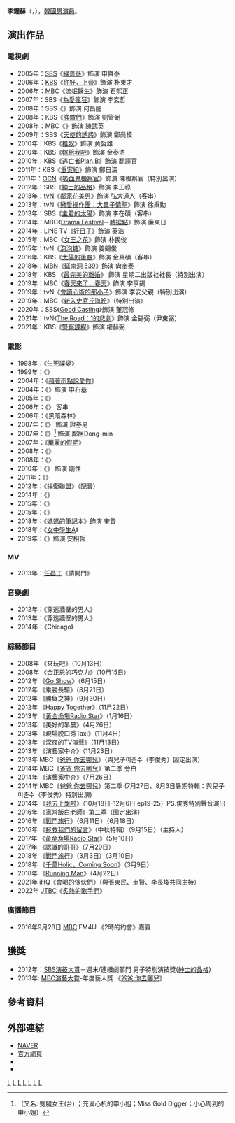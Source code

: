 {{noteTA
|G1=KO
|G2=KO TV Show
|G3=KO Movie
}}
{{藝人
| 姓名 = 李鐘赫
| 外文名 = 이종혁
| 類型 = 男演員
| 圖片 = [[File:Lee_Jong-hyuk_in_Jan_2019.png|200px]]
| 國籍 = {{KOR}}
| 出生日期 = {{birth_date_and_age|1974|7|31}}
| 出生地點 = {{KOR}}[[首爾特別市|首爾特別市]]
| 語言 = [[韓語|韓語]]、[[英語|英語]]
| 教育程度 = [[首爾藝術大學|首爾藝術大學]]演劇學系畢業
| 出道日期 = 1998年
| 經紀公司 = 
| 兒女 = 2子
}}

'''李鐘赫'''（{{lang-ko|'''이종혁'''}}，{{bd|1974年|7月31日|catIdx=L李}}），[[韓國|韓國]][[男演員|男演員]]。

==演出作品==
===電視劇===
*2005年：[[SBS_(韓國)|SBS]]《[[綠薔薇|綠薔薇]]》飾演 申賢泰
*2006年：[[韓國放送公社|KBS]]《[[你好，上帝|你好，上帝]]》飾演 朴東才
*2006年：[[文化廣播_(韓國)|MBC]]《[[流氓醫生_(電視劇)|流氓醫生]]》飾演 石熙正
*2007年：SBS《[[為愛瘋狂|為愛瘋狂]]》飾演 李玄哲
*2008年：SBS《{{link-ko|飛天舞|비천무}}》飾演 何昌龍
*2008年：KBS《[[強敵們|強敵們]]》飾演 劉管弼
*2008年：MBC《{{link-ko|別巡檢2|별순검 시즌2}}》飾演 陳武英
*2009年：SBS《[[天使的誘惑|天使的誘惑]]》飾演 鄭尚模
*2010年：KBS《[[推奴|推奴]]》飾演 黄哲雄
*2010年：KBS《[[嫁給我吧|嫁給我吧]]》飾演 金泰浩
*2010年：KBS《[[逃亡者Plan.B|逃亡者Plan.B]]》飾演 翻譯官
*2011年：KBS《[[重案組_(韓國電視劇)|重案組]]》飾演 鄭日濤
*2011年：[[OCN|OCN]]《[[吸血鬼檢察官|吸血鬼檢察官]]》飾演 陳檢察官（特別出演）
*2012年：SBS《[[紳士的品格|紳士的品格]]》飾演 李正祿
*2013年：[[tvN|tvN]]《[[鄰家花美男|鄰家花美男]]》飾演 弘大道人（客串）
*2013年：tvN《[[戀愛操作團：大鼻子情聖|戀愛操作團：大鼻子情聖]]》飾演 徐秉勳
*2013年：SBS《[[主君的太陽|主君的太陽]]》飾演 李在碩（客串）
*2014年：MBC《[[Drama_Festival|Drama Festival]]－[[Drama_Festival#第二季|轉捩點]]》飾演 廉東日
*2014年：LINE TV《[[好日子_(網路劇)|好日子]]》飾演 英浩
*2015年：MBC《[[女王之花|女王之花]]》飾演 朴民俊
*2015年：tvN《[[泡泡糖_(電視劇)|泡泡糖]]》飾演 姜錫俊
*2016年：KBS《[[太陽的後裔|太陽的後裔]]》飾演 金真碩（客串）
*2018年：[[MBN|MBN]]《[[延南洞_539|延南洞 539]]》飾演 尙奉泰
*2018年：KBS 《[[最完美的離婚_(韓國電視劇)|最完美的離婚]]》 飾演 星期二出版社社長（特別出演）
*2019年：MBC《[[春天來了，春天|春天來了，春天]]》飾演 李亨錫
*2019年：tvN《[[會讀心術的那小子|會讀心術的那小子]]》飾演 李安父親（特別出演）
*2019年：MBC《[[新入史官丘海昤|新入史官丘海昤]]》（特別出演）
*2020年：SBS《[[Good_Casting|Good Casting]]》飾演 董冠修
*2021年：tvN《[[The_Road：1的悲劇|The Road：1的悲劇]]》飾演 金錫弼（尹東弼）
*2021年：KBS《[[警察課程|警察課程]]》飾演 權赫弼

===電影===
*1998年：《[[生死諜變|生死諜變]]》
*1999年：《{{link-ko|加油站襲擊事件|주유소 습격사건}}》
*2004年：《[[藉著雨點說愛你|藉著雨點說愛你]]》
*2004年：《{{link-ko|憂鬱的申石基|신석기 블루스}}》飾演 申石基
*2005年：《{{link-ko|蘇格拉底先生|미스터소크라테스}}》
*2006年：《{{link-ko|卑劣的街頭|비열한 거리}}》 客串
*2006年：《黑暗森林》
*2007年：《{{link-ko|外遇的好日子|바람 피기 좋은 날}}》 飾演 證券男
*2007年：《{{link-ko|用意周到的申小姐|용의주도 미스신}}》<ref name="miss_name">（又名: 劈腿女王(台) ；充满心机的申小姐；Miss Gold Digger；小心周到的申小姐）</ref>  飾演 鄰居Dong-min
*2007年：《[[華麗的假期|華麗的假期]]》
*2008年：《{{link-ko|廣播歲月|라듸오 데이즈}}》
*2008年：《{{link-ko|胡蘿蔔小姐|미쓰 홍당무}}》
*2010年：《{{link-ko|平行理論|평행이론}}》 飾演 剛性
*2011年：《{{link-ko|藍鹽|푸른소금}}》
*2012年：《[[捍衛聯盟|捍衛聯盟]]》（配音）
*2014年：《{{link-ko|黃區|황구 (영화)}}》
*2015年：《{{link-ko|豬一樣的女子|돼지 같은 여자}}》
*2015年：《{{link-ko|檔案 :4022天的繁殖|파일 : 4022일의 사육}}》
*2018年：《[[媽媽的筆記本|媽媽的筆記本]]》飾演 奎賢
*2018年：《[[女中學生A|女中學生A]]》
*2019年：《{{link-ko|單身三人行|두번 할까요}}》飾演 安相哲

=== MV ===
*2013年：[[任昌丁|任昌丁]]《請開門》
===音樂劇===
*2012年：《穿透牆壁的男人》
*2013年：《穿透牆壁的男人》
*2014年：《Chicago》

=== 綜藝節目 ===
* 2008年 《來玩吧》（10月13日）
* 2008年 《金正恩的巧克力》（10月15日）
* 2012年 《[[Go_Show|Go Show]]》（6月15日）
* 2012年 《乘勝長驅》（8月21日）
* 2012年 《勝負之神》（9月30日）
* 2012年 《[[Happy_Together|Happy Together]]》（11月22日）
* 2013年 《[[黃金漁場Radio_Star|黃金漁場Radio Star]]》（1月16日）
* 2013年 《美好的早晨》（4月26日）
* 2013年 《現場脱口秀Taxi》（11月4日）
* 2013年 《深夜的TV演藝》（11月13日）
* 2013年 《演藝家中介》（11月23日）
* 2013年 MBC《[[爸爸_你去哪兒|爸爸 你去哪兒]]》（與兒子이준수（李俊秀）固定出演）
* 2014年 MBC《[[爸爸_你去哪兒|爸爸 你去哪兒]]》第二季 旁白
* 2014年 《演藝家中介》（7月26日）
* 2014年 MBC《[[爸爸_你去哪兒|爸爸 你去哪兒]]》第二季 (7月27日、8月3日暑期特輯：與兒子이준수（李俊秀）特別出演)
* 2014年 《[[我去上學啦_(韓國)|我去上學啦]]》（10月18日-12月6日 ep19-25）PS.俊秀特別聲音演出
* 2016年 《[[家常飯白老師|家常飯白老師]]》第二季（固定出演）
* 2016年 《[[戰鬥旅行|戰鬥旅行]]》（6月11日）（6月18日）
* 2016年 《[[拯救我們的留言|拯救我們的留言]]》（中秋特輯）（9月15日）（主持人）
* 2017年 《[[黃金漁場Radio_Star|黃金漁場Radio Star]]》（5月10日）
* 2017年 《[[認識的哥哥|認識的哥哥]]》（7月29日）
* 2018年 《[[戰鬥旅行|戰鬥旅行]]》（3月3日）（3月10日）
* 2018年 《[[千萬Holic，Coming_Soon|千萬Holic，Coming Soon]]》（3月9日）
* 2018年 《[[Running_Man|Running Man]]》（4月22日）
* 2021年 [[SidusHQ|iHQ]]《[[會喝的傢伙們|會喝的傢伙們]]》（與[[張東民|張東民]]、[[圭賢|圭賢]]、[[李長埈|李長埈]]共同主持）
* 2022年 [[JTBC|JTBC]]《[[炙熱的歌手們|炙熱的歌手們]]》

=== 廣播節目 ===
* 2016年9月28日 [[MBC|MBC]] FM4U 《2時的約會》嘉賓

== 獲獎 ==
* 2012年：[[SBS演技大賞|SBS演技大賞]]－週末/連續劇部門 男子特別演技獎([[紳士的品格|紳士的品格]])
* 2013年: [[MBC演藝大賞|MBC演藝大賞]]-年度藝人獎 《[[爸爸_你去哪兒|爸爸 你去哪兒]]》

==參考資料==
{{Reflist}}

==外部連結==
*[http://search.naver.com/search.naver?sm=tab_hty.top&where=nexearch&ie=utf8&query=%EC%9D%B4%EC%A2%85%ED%98%81&x=22&y=17 NAVER] {{Wayback|url=http://search.naver.com/search.naver?sm=tab_hty.top&where=nexearch&ie=utf8&query=%EC%9D%B4%EC%A2%85%ED%98%81&x=22&y=17 |date=20200418170942 }} {{ko icon}}
*[http://www.gngpro.co.kr/ma_sub_profile.php?id=32 官方網頁] {{Wayback|url=http://www.gngpro.co.kr/ma_sub_profile.php?id=32 |date=20140313143848 }} {{ko icon}}
*{{twitter|actorjonghyuk}}
*{{instagram|actorjonghyuk}}

{{GnG Production}}
{{金銀淑作品}}
[[Category:韓國電視演員|L]]
[[Category:韓國電影演員|L]]
[[Category:韓國音樂劇演員|L]]
[[Category:韓國舞台演員|L]]
[[Category:首爾藝術大學校友|L]]
[[Category:首爾特別市出身人物|L]]
[[Category:李姓|L]]